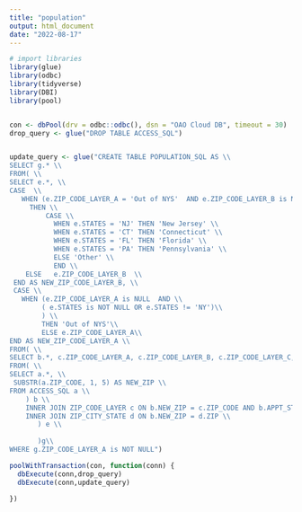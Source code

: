 ---
title: "population"
output: html_document
date: "2022-08-17"
---

```{r sql query}

# import libraries
library(glue)
library(odbc)
library(tidyverse)
library(DBI)
library(pool)


con <- dbPool(drv = odbc::odbc(), dsn = "OAO Cloud DB", timeout = 30)
drop_query <- glue("DROP TABLE ACCESS_SQL")


update_query <- glue("CREATE TABLE POPULATION_SQL AS \\
SELECT g.* \\
FROM( \\
SELECT e.*, \\
CASE  \\
   WHEN (e.ZIP_CODE_LAYER_A = 'Out of NYS'  AND e.ZIP_CODE_LAYER_B is NULL)\\
     THEN \\
         CASE \\
           WHEN e.STATES = 'NJ' THEN 'New Jersey' \\
           WHEN e.STATES = 'CT' THEN 'Connecticut' \\
           WHEN e.STATES = 'FL' THEN 'Florida' \\
           WHEN e.STATES = 'PA' THEN 'Pennsylvania' \\
           ELSE 'Other' \\
           END \\
    ELSE   e.ZIP_CODE_LAYER_B  \\
 END AS NEW_ZIP_CODE_LAYER_B, \\
 CASE \\
   WHEN (e.ZIP_CODE_LAYER_A is NULL  AND \\
        ( e.STATES is NOT NULL OR e.STATES != 'NY')\\
        ) \\
        THEN 'Out of NYS'\\
        ELSE e.ZIP_CODE_LAYER_A\\
END AS NEW_ZIP_CODE_LAYER_A \\
FROM( \\
SELECT b.*, c.ZIP_CODE_LAYER_A, c.ZIP_CODE_LAYER_B, c.ZIP_CODE_LAYER_C, d.CITY, d.STATES\\
FROM( \\
SELECT a.*, \\
 SUBSTR(a.ZIP_CODE, 1, 5) AS NEW_ZIP \\
FROM ACCESS_SQL a \\
    ) b \\
    INNER JOIN ZIP_CODE_LAYER c ON b.NEW_ZIP = c.ZIP_CODE AND b.APPT_STATUS = 'Arrived'\\
    INNER JOIN ZIP_CITY_STATE d ON b.NEW_ZIP = d.ZIP \\
       ) e \\
       
       )g\\
WHERE g.ZIP_CODE_LAYER_A is NOT NULL")

poolWithTransaction(con, function(conn) {
  dbExecute(conn,drop_query)
  dbExecute(conn,update_query)
  
})


```